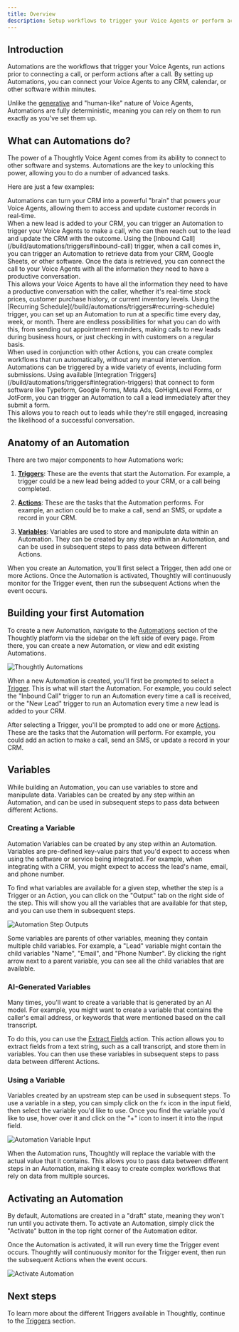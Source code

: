```yaml
---
title: Overview
description: Setup workflows to trigger your Voice Agents or perform actions after a call
---
```


## Introduction

Automations are the workflows that trigger your Voice Agents, run actions prior to connecting a call, or perform actions after a call. By setting up Automations, you can connect your Voice Agents to any CRM, calendar, or other software within minutes.

Unlike the [generative](/resources/whitepapers/conversational-ai) and "human-like" nature of Voice Agents, Automations are fully deterministic, meaning you can rely on them to run exactly as you've set them up.

## What can Automations do?

The power of a Thoughtly Voice Agent comes from its ability to connect to other software and systems. Automations are the key to unlocking this power, allowing you to do a number of advanced tasks.

Here are just a few examples:

<CardGroup cols={1}>
    <Card
        title="Call Lead on New CRM Entry"
        icon="database"
    >
		Automations can turn your CRM into a powerful "brain" that powers your Voice Agents, allowing them to access and update customer records in real-time.
		<br/>
		When a new lead is added to your CRM, you can trigger an Automation to trigger your Voice Agents to make a call, who can then reach out to the lead and update the CRM with the outcome.
    </Card>
    <Card
        title="Fetch Data on Inbound Call"
        icon="table"
    >
		Using the [Inbound Call](/build/automations/triggers#inbound-call) trigger, when a call comes in, you can trigger an Automation to retrieve data from your CRM, Google Sheets, or other software. Once the data is retrieved, you can connect the call to your Voice Agents with all the information they need to have a productive conversation.
		<br/>
		This allows your Voice Agents to have all the information they need to have a productive conversation with the caller, whether it's real-time stock prices, customer purchase history, or current inventory levels.
    </Card>
	<Card
        title="Daily Calls to New Leads"
        icon="clock"
    >
		Using the [Recurring Schedule](/build/automations/triggers#recurring-schedule) trigger, you can set up an Automation to run at a specific time every day, week, or month. There are endless possibilities for what you can do with this, from sending out appointment reminders, making calls to new leads during business hours, or just checking in with customers on a regular basis.
		<br/>
		When used in conjunction with other Actions, you can create complex workflows that run automatically, without any manual intervention.
    </Card>
	<Card
        title="Call Lead after Form Submission"
        icon="arrow-pointer"
    >
		Automations can be triggered by a wide variety of events, including form submissions. Using available [Integration Triggers](/build/automations/triggers#integration-triggers) that connect to form software like Typeform, Google Forms, Meta Ads, GoHighLevel Forms, or JotForm, you can trigger an Automation to call a lead immediately after they submit a form.
		<br/>
		This allows you to reach out to leads while they're still engaged, increasing the likelihood of a successful conversation.
    </Card>
</CardGroup>

## Anatomy of an Automation

There are two major components to how Automations work:

1. **[Triggers](/build/automations/actions)**: These are the events that start the Automation. For example, a trigger could be a new lead being added to your CRM, or a call being completed.

2. **[Actions](/build/automations/triggers)**: These are the tasks that the Automation performs. For example, an action could be to make a call, send an SMS, or update a record in your CRM.

3. **[Variables](#variables)**: Variables are used to store and manipulate data within an Automation. They can be created by any step within an Automation, and can be used in subsequent steps to pass data between different Actions.

When you create an Automation, you'll first select a Trigger, then add one or more Actions. Once the Automation is activated, Thoughtly will continuously monitor for the Trigger event, then run the subsequent Actions when the event occurs.

## Building your first Automation

To create a new Automation, navigate to the [Automations](https://app.thought.ly/automation) section of the Thoughtly platform via the sidebar on the left side of every page. From there, you can create a new Automation, or view and edit existing Automations.

![Thoughtly Automations](/images/ui/automations/get-started.png)

When a new Automation is created, you'll first be prompted to select a [Trigger](/build/automations/triggers). This is what will start the Automation. For example, you could select the "Inbound Call" trigger to run an Automation every time a call is received, or the "New Lead" trigger to run an Automation every time a new lead is added to your CRM.

After selecting a Trigger, you'll be prompted to add one or more [Actions](/build/automations/actions). These are the tasks that the Automation will perform. For example, you could add an action to make a call, send an SMS, or update a record in your CRM.

## Variables

While building an Automation, you can use variables to store and manipulate data. Variables can be created by any step within an Automation, and can be used in subsequent steps to pass data between different Actions.

### Creating a Variable

Automation Variables can be created by any step within an Automation. Variables are pre-defined key-value pairs that you'd expect to access when using the software or service being integrated. For example, when integrating with a CRM, you might expect to access the lead's name, email, and phone number.

To find what variables are available for a given step, whether the step is a Trigger or an Action, you can click on the "Output" tab on the right side of the step. This will show you all the variables that are available for that step, and you can use them in subsequent steps.

![Automation Step Outputs](/images/ui/automations/outputs.png)

Some variables are parents of other variables, meaning they contain multiple child variables. For example, a "Lead" variable might contain the child variables "Name", "Email", and "Phone Number". By clicking the right arrow next to a parent variable, you can see all the child variables that are available.

### AI-Generated Variables

Many times, you'll want to create a variable that is generated by an AI model. For example, you might want to create a variable that contains the caller's email address, or keywords that were mentioned based on the call transcript.

To do this, you can use the [Extract Fields](/build/automations/actions#extract-fields) action. This action allows you to extract fields from a text string, such as a call transcript, and store them in variables. You can then use these variables in subsequent steps to pass data between different Actions.

### Using a Variable

Variables created by an upstream step can be used in subsequent steps. To use a variable in a step, you can simply click on the `fx` icon in the input field, then select the variable you'd like to use. Once you find the variable you'd like to use, hover over it and click on the "+" icon to insert it into the input field.

![Automation Variable Input](/images/ui/automations/variable-input.png)

When the Automation runs, Thoughtly will replace the variable with the actual value that it contains. This allows you to pass data between different steps in an Automation, making it easy to create complex workflows that rely on data from multiple sources.

## Activating an Automation

By default, Automations are created in a "draft" state, meaning they won't run until you activate them. To activate an Automation, simply click the "Activate" button in the top right corner of the Automation editor.

Once the Automation is activated, it will run every time the Trigger event occurs. Thoughtly will continuously monitor for the Trigger event, then run the subsequent Actions when the event occurs.

![Activate Automation](/images/ui/automations/activate.png)

## Next steps

To learn more about the different Triggers available in Thoughtly, continue to the [Triggers](/build/automations/triggers) section.


<NextSection
	title="Triggers"
	icon="bullseye"
	href="/build/automations/triggers"
	description="Learn more about the different Triggers available in Thoughtly ->"
/>
